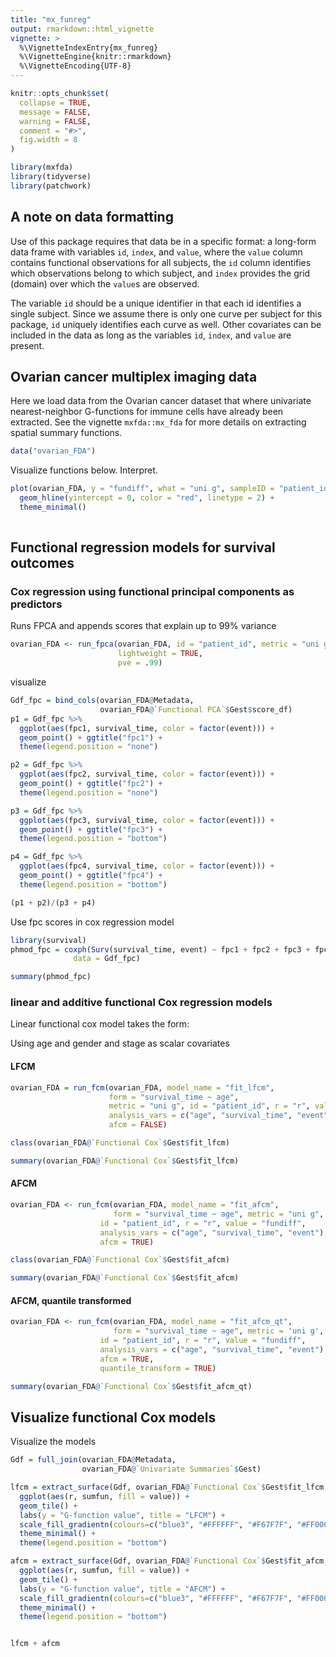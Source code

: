 ```yaml
---
title: "mx_funreg"
output: rmarkdown::html_vignette
vignette: >
  %\VignetteIndexEntry{mx_funreg}
  %\VignetteEngine{knitr::rmarkdown}
  %\VignetteEncoding{UTF-8}
---
```


```r
knitr::opts_chunk$set(
  collapse = TRUE,
  message = FALSE,
  warning = FALSE,
  comment = "#>",
  fig.width = 8
)
```

```r
library(mxfda)
library(tidyverse)
library(patchwork)
```


## A note on data formatting

Use of this package requires that data be in a specific format: a long-form data frame with variables `id`, `index`, and `value`, where the `value` column contains functional observations for all subjects, the `id` column identifies which observations belong to which subject, and `index` provides the grid (domain) over which the `value`s are observed.  

The variable `id` should be a unique identifier in that each id identifies a single subject. Since we assume there is only one curve per subject for this package, `id` uniquely identifies each curve as well. Other covariates can be included in the data as long as the variables `id`, `index`, and `value` are present.


## Ovarian cancer multiplex imaging data

Here we load data from the Ovarian cancer dataset that where univariate nearest-neighbor G-functions for immune cells have already been extracted. See the vignette `mxfda::mx_fda` for more details on extracting spatial summary functions.


```r
data("ovarian_FDA")
```


Visualize functions below. Interpret.

```r
plot(ovarian_FDA, y = "fundiff", what = "uni g", sampleID = "patient_id") +
  geom_hline(yintercept = 0, color = "red", linetype = 2) +
  theme_minimal() 
  
```


## Functional regression models for survival outcomes

### Cox regression using functional principal components as predictors

Runs FPCA and appends scores that explain up to 99% variance

```r
ovarian_FDA <- run_fpca(ovarian_FDA, id = "patient_id", metric = "uni g", r = "r", value = "fundiff",
                        lightweight = TRUE,
                        pve = .99)

```

visualize

```r
Gdf_fpc = bind_cols(ovarian_FDA@Metadata,
                    ovarian_FDA@`Functional PCA`$Gest$score_df)
p1 = Gdf_fpc %>%
  ggplot(aes(fpc1, survival_time, color = factor(event))) +
  geom_point() + ggtitle("fpc1") +
  theme(legend.position = "none")

p2 = Gdf_fpc %>%
  ggplot(aes(fpc2, survival_time, color = factor(event))) +
  geom_point() + ggtitle("fpc2") +
  theme(legend.position = "none")

p3 = Gdf_fpc %>%
  ggplot(aes(fpc3, survival_time, color = factor(event))) +
  geom_point() + ggtitle("fpc3") +
  theme(legend.position = "bottom")

p4 = Gdf_fpc %>%
  ggplot(aes(fpc4, survival_time, color = factor(event))) +
  geom_point() + ggtitle("fpc4") +
  theme(legend.position = "bottom")

(p1 + p2)/(p3 + p4)
```



Use fpc scores in cox regression model

```r
library(survival)
phmod_fpc = coxph(Surv(survival_time, event) ~ fpc1 + fpc2 + fpc3 + fpc4 + age, 
              data = Gdf_fpc)

summary(phmod_fpc)
```


### linear and additive functional Cox regression models

Linear functional cox model takes the form: 


Using age and gender and stage as scalar covariates


#### LFCM

```r
ovarian_FDA = run_fcm(ovarian_FDA, model_name = "fit_lfcm",
                      form = "survival_time ~ age",
                      metric = "uni g", id = "patient_id", r = "r", value = "fundiff",
                      analysis_vars = c("age", "survival_time", "event"),
                      afcm = FALSE)
```

```r
class(ovarian_FDA@`Functional Cox`$Gest$fit_lfcm)
```


```r
summary(ovarian_FDA@`Functional Cox`$Gest$fit_lfcm)
```

#### AFCM

```r
ovarian_FDA <- run_fcm(ovarian_FDA, model_name = "fit_afcm", 
                       form = "survival_time ~ age", metric = "uni g",
                    id = "patient_id", r = "r", value = "fundiff",
                    analysis_vars = c("age", "survival_time", "event"),
                    afcm = TRUE)
```

```r
class(ovarian_FDA@`Functional Cox`$Gest$fit_afcm)
```


```r
summary(ovarian_FDA@`Functional Cox`$Gest$fit_afcm)
```

#### AFCM, quantile transformed

```r
ovarian_FDA <- run_fcm(ovarian_FDA, model_name = "fit_afcm_qt",
                       form = "survival_time ~ age", metric = 'uni g',
                    id = "patient_id", r = "r", value = "fundiff",
                    analysis_vars = c("age", "survival_time", "event"),
                    afcm = TRUE,
                    quantile_transform = TRUE)
```


```r
summary(ovarian_FDA@`Functional Cox`$Gest$fit_afcm_qt)
```

## Visualize functional Cox models



Visualize the models

```r
Gdf = full_join(ovarian_FDA@Metadata,
                ovarian_FDA@`Univariate Summaries`$Gest)

lfcm = extract_surface(Gdf, ovarian_FDA@`Functional Cox`$Gest$fit_lfcm, analysis_vars = c("age")) %>%
  ggplot(aes(r, sumfun, fill = value)) +
  geom_tile() + 
  labs(y = "G-function value", title = "LFCM") +
  scale_fill_gradientn(colours=c("blue3", "#FFFFFF", "#F67F7F", "#FF0000")) +
  theme_minimal() +
  theme(legend.position = "bottom")

afcm = extract_surface(Gdf, ovarian_FDA@`Functional Cox`$Gest$fit_afcm, analysis_vars = c("age")) %>%
  ggplot(aes(r, sumfun, fill = value)) +
  geom_tile() + 
  labs(y = "G-function value", title = "AFCM") +
  scale_fill_gradientn(colours=c("blue3", "#FFFFFF", "#F67F7F", "#FF0000")) +
  theme_minimal() +
  theme(legend.position = "bottom")


lfcm + afcm 
```
